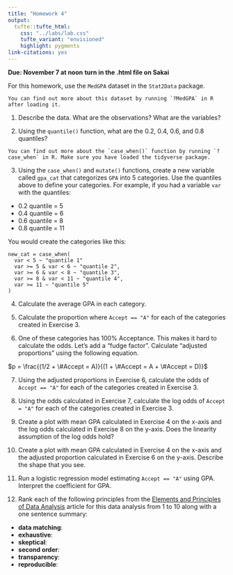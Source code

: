 ```yaml
---
title: "Homework 4"
output: 
  tufte::tufte_html:
    css: "../labs/lab.css"
    tufte_variant: "envisioned"
    highlight: pygments
link-citations: yes
---
```


**Due: November 7 at noon**
**turn in the .html file on Sakai**


For this homework, use the `MedGPA` dataset in the `Stat2Data` package.

```marginfigure
You can find out more about this dataset by running `?MedGPA` in R after loading it.
```

1. Describe the data. What are the observations? What are the variables?

2. Using the `quantile()` function, what are the 0.2, 0.4, 0.6, and 0.8 quantiles?

```marginfigure
You can find out more about the `case_when()` function by running `?case_when` in R. Make sure you have loaded the tidyverse package.
```

3. Using the `case_when()` and `mutate()` functions, create a new variable called `gpa_cat` that categorizes `GPA` into 5 categories. Use the quantiles above to define your categories. For example, if you had a variable `var` with the quantiles:

* 0.2 quantile = 5
* 0.4 quantile = 6
* 0.6 quantile = 8
* 0.8 quantile = 11

You would create the categories like this:

```
new_cat = case_when(
  var < 5 ~ "quantile 1"
  var >= 5 & var < 6 ~ "quantile 2",
  var >= 6 & var < 8 ~ "quantile 3",
  var >= 8 & var < 11 ~ "quantile 4",
  var >= 11 ~ "quantile 5"
)
```
4. Calculate the average GPA in each category.

5. Calculate the proportion where `Accept == "A"` for each of the categories created in Exercise 3.

6. One of these categories has 100% Acceptance. This makes it hard to calculate the odds. Let's add a "fudge factor". Calculate "adjusted proportions" using the following equation.

$p = \frac{(1/2 + \#Accept = A)}{(1 + \#Accept = A + \#Accept = D)}$

7. Using the adjusted proportions in Exercise 6, calculate the odds of `Accept == "A"` for each of the categories created in Exercise 3. 

8. Using the odds calculated in Exercise 7, calculate the log odds of `Accept = "A"` for each of the categories created in Exercise 3.

9. Create a plot with mean GPA calculated in Exercise 4 on the x-axis and the log odds calculated in Exercise 8 on the y-axis. Does the linearity assumption of the log odds hold?

10. Create a plot with mean GPA calculated in Exercise 4 on the x-axis and the adjusted proportion calculated in Exercise 6 on the y-axis. Describe the shape that you see. 

11. Run a logistic regression model estimating `Accept == "A"` using GPA. Interpret the coefficient for GPA.

12. Rank each of the following principles from the [Elements and Principles of Data Analysis](https://arxiv.org/pdf/1903.07639.pdf) article for this data analysis from 1 to 10 along with a one sentence summary:

- **data matching**: 
- **exhaustive**: 
- **skeptical**:
- **second order**:
- **transparency**:
- **reproducible**:
